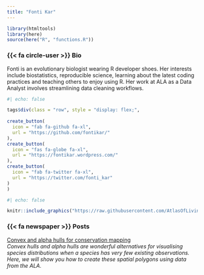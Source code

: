 ```yaml
---
title: "Fonti Kar"
---
```


```r
library(htmltools)
library(here)
source(here("R", "functions.R"))
```

### {{< fa circle-user >}} Bio 

::: {.grid}
::: {.g-col-6}

Fonti is an evolutionary biologist wearing R developer shoes. Her interests include biostatistics, reproducible science, learning about the latest coding practices and teaching others to enjoy using R. Her work at ALA as a Data Analyst involves streamlining data cleaning workflows. 

```r
#| echo: false

tags$div(class = "row", style = "display: flex;",
         
create_button(
  icon = "fab fa-github fa-xl",
  url = "https://github.com/fontikar/"
),
create_button(
  icon = "fas fa-globe fa-xl",
  url = "https://fontikar.wordpress.com/"
),
create_button(
  icon = "fab fa-twitter fa-xl",
  url = "https://twitter.com/fonti_kar"
)
)
```
:::
::: {.g-col-6}
```r
#| echo: false

knitr::include_graphics("https://raw.githubusercontent.com/AtlasOfLivingAustralia/ala-labs/main/images/people/fonti.jpg")
```
:::
:::

### {{< fa newspaper >}} Posts 

<a href='https://labs.ala.org.au/posts/2022-10-12_alpha-hulls/'>Convex and alpha hulls for conservation mapping</a><br><em>Convex hulls and alpha hulls are wonderful alternatives for visualising species distributions when a species has very few existing observations. Here, we will show you how to create these spatial polygons using data from the ALA.</em><br><br>
